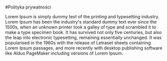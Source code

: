 #Polityka prywatności

Lorem Ipsum is simply dummy text of the printing and typesetting
industry. Lorem Ipsum has been the industry's standard dummy text ever
since the 1500s, when an unknown printer took a galley of type and
scrambled it to make a type specimen book. It has survived not only five
centuries, but also the leap into electronic typesetting, remaining
essentially unchanged. It was popularised in the 1960s with the release
of Letraset sheets containing Lorem Ipsum passages, and more recently
with desktop publishing software like Aldus PageMaker including versions
of Lorem Ipsum.
